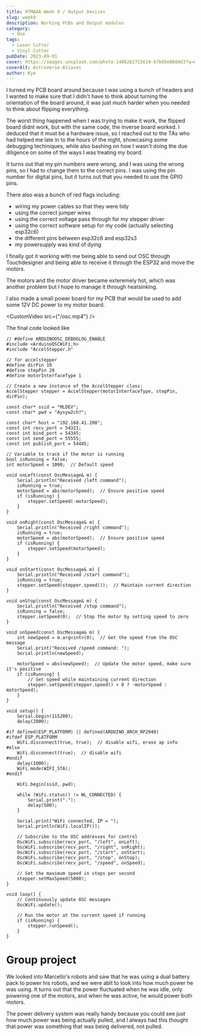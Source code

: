 ```yaml
---
title: HTMAAA Week 9 / Output Devices
slug: week9
description: Working PCBs and Output modules
category:
  - One
tags:
  - Laser Cutter
  - Vinyl Cutter
pubDate: 2023-09-01
cover: https://images.unsplash.com/photo-1486262715619-67b85e0b08d3?q=80&w=1960&h=1102&auto=format&fit=crop&ixlib=rb-4.0.3&ixid=M3wxMjA3fDB8MHxwaG90by1wYWdlfHx8fGVufDB8fHx8fA%3D%3D
coverAlt: AstroVerse-Aliases
author: Kye
---
```








I turned my PCB board around because I was using a bunch of headers and I wanted to make sure that I didn't have to think about turning the orientation of the board around, it was just much harder when you needed to think about flipping everything.

<OptimizedCover src={milling} alt="milling"  />

The worst thing happened when I was trying to make it work, the flipped board didnt work, but with the same code, the inverse board worked. I deduced that it must be a hardware issue, so I reached out to the TAs who had helped me late in to the hours of the night, showcasing some debugging techiniques, while also bashing on how I wasn't doing the due diligence on some of the ways I was treating my board.

<OptimizedCover src={debug} alt="debug"  />

It turns out that my pin numbers were wrong, and I was using the wrong pins, so I had to change them to the correct pins.
I was using the pin number for digital pins, but it turns out that you needed to use the GPIO pins.

There also was a bunch of red flags including:
- wiring my power cables so that they were tidy
- using the correct jumper wires
- using the correct voltage pass through for my stepper driver
- using the correct software setup for my code (actually selecting esp32c6)
- the different pins between esp32c6 and esp32s3
- my powersupply was kind of dying


I finally got it working with me being able to send out OSC through Touchdesigner and being able to receive it through the ESP32 and move the motors.

The motors and the motor driver became exteremely hot, which was another problem but I hope to manage it through heatsinking.

I also made a small power board for my PCB that would be used to add some 12V DC power to my motor board.


<CustomVideo src={"/osc.mp4"} />


The final code looked like

```
// #define ARDUINOOSC_DEBUGLOG_ENABLE
#include <ArduinoOSCWiFi.h>
#include "AccelStepper.h"

// for accelstepper
#define dirPin 19
#define stepPin 20
#define motorInterfaceType 1

// Create a new instance of the AccelStepper class:
AccelStepper stepper = AccelStepper(motorInterfaceType, stepPin, dirPin);

const char* ssid = "MLDEV";
const char* pwd = "Aysyw2ch?";

const char* host = "192.168.41.200";
const int recv_port = 54321;
const int bind_port = 54345;
const int send_port = 55555;
const int publish_port = 54445;

// Variable to track if the motor is running
bool isRunning = false;
int motorSpeed = 1000;  // Default speed

void onLeft(const OscMessage& m) {
    Serial.println("Received /left command");
    isRunning = true;
    motorSpeed = abs(motorSpeed);  // Ensure positive speed
    if (isRunning) {
        stepper.setSpeed(-motorSpeed);
    }
}

void onRight(const OscMessage& m) {
    Serial.println("Received /right command");
    isRunning = true;
    motorSpeed = abs(motorSpeed);  // Ensure positive speed
    if (isRunning) {
        stepper.setSpeed(motorSpeed);
    }
}

void onStart(const OscMessage& m) {
    Serial.println("Received /start command");
    isRunning = true;
    stepper.setSpeed(stepper.speed());  // Maintain current direction
}

void onStop(const OscMessage& m) {
    Serial.println("Received /stop command");
    isRunning = false;
    stepper.setSpeed(0);  // Stop the motor by setting speed to zero
}

void onSpeed(const OscMessage& m) {
    int newSpeed = m.arg<int>(0);  // Get the speed from the OSC message
    Serial.print("Received /speed command: ");
    Serial.println(newSpeed);

    motorSpeed = abs(newSpeed);  // Update the motor speed, make sure it's positive
    if (isRunning) {
        // Set speed while maintaining current direction
        stepper.setSpeed(stepper.speed() < 0 ? -motorSpeed : motorSpeed);
    }
}

void setup() {
    Serial.begin(115200);
    delay(2000);

#if defined(ESP_PLATFORM) || defined(ARDUINO_ARCH_RP2040)
#ifdef ESP_PLATFORM
    WiFi.disconnect(true, true);  // disable wifi, erase ap info
#else
    WiFi.disconnect(true);  // disable wifi
#endif
    delay(1000);
    WiFi.mode(WIFI_STA);
#endif

    WiFi.begin(ssid, pwd);

    while (WiFi.status() != WL_CONNECTED) {
        Serial.print(".");
        delay(500);
    }

    Serial.print("WiFi connected, IP = ");
    Serial.println(WiFi.localIP());

    // Subscribe to the OSC addresses for control
    OscWiFi.subscribe(recv_port, "/left", onLeft);
    OscWiFi.subscribe(recv_port, "/right", onRight);
    OscWiFi.subscribe(recv_port, "/start", onStart);
    OscWiFi.subscribe(recv_port, "/stop", onStop);
    OscWiFi.subscribe(recv_port, "/speed", onSpeed);

    // Set the maximum speed in steps per second
    stepper.setMaxSpeed(5000);
}

void loop() {
    // Continuously update OSC messages
    OscWiFi.update();

    // Run the motor at the current speed if running
    if (isRunning) {
        stepper.runSpeed();
    }
}

```


# Group project

We looked into Marcello's robots and saw that he was using a dual battery pack to power his robots, and we were ablt to look into how much power he was using. It turns out that the power fluctuated when he was idle, only powering one of the motors, and when he was active, he would power both motors.

The power delivery system was really handy because you could see just how much power was being actually pulled, and I always had this thought that power was something that was being delivered, not pulled.

<OptimizedCover src={group} alt="group"  />

